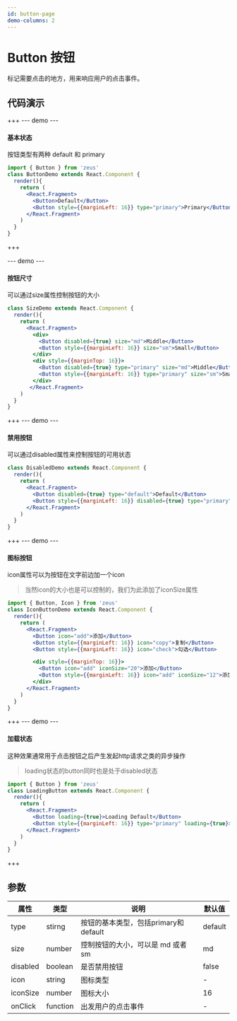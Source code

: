 ```yaml
---
id: button-page
demo-columns: 2
---
```


# Button 按钮

标记需要点击的地方，用来响应用户的点击事件。


## 代码演示
+++
--- demo ---
#### 基本状态
按钮类型有两种 default 和 primary  
``` jsx
import { Button } from 'zeus'
class ButtonDemo extends React.Component {
  render(){
    return (
      <React.Fragment>
        <Button>Default</Button>
        <Button style={{marginLeft: 16}} type="primary">Primary</Button>
      </React.Fragment>
    )
  }
} 
```
 
+++

--- demo ---
#### 按钮尺寸
可以通过size属性控制按钮的大小
``` jsx
class SizeDemo extends React.Component {
  render(){
    return (
      <React.Fragment>
        <div>
          <Button disabled={true} size="md">Middle</Button>
          <Button style={{marginLeft: 16}} size="sm">Small</Button>
        </div>
        <div style={{marginTop: 16}}>
          <Button disabled={true} type="primary" size="md">Middle</Button>
          <Button style={{marginLeft: 16}} type="primary" size="sm">Small</Button>
        </div>
       </React.Fragment>
    )
  }
} 
```


+++
--- demo ---
#### 禁用按钮
可以通过disabled属性来控制按钮的可用状态
``` jsx
class DisabledDemo extends React.Component {
  render(){
    return (
      <React.Fragment>
        <Button disabled={true} type="default">Default</Button>
        <Button style={{marginLeft: 16}} disabled={true} type="primary">Primary</Button>
      </React.Fragment>
    )
  }
} 
```

+++
--- demo ---
#### 图标按钮
icon属性可以为按钮在文字前边加一个icon
> 当然icon的大小也是可以控制的，我们为此添加了iconSize属性

``` jsx
import { Button, Icon } from 'zeus'
class IconButtonDemo extends React.Component {
  render(){
    return (
      <React.Fragment>
        <Button icon="add">添加</Button>
        <Button style={{marginLeft: 16}} icon="copy">复制</Button>
        <Button style={{marginLeft: 16}} icon="check">勾选</Button>

        <div style={{marginTop: 16}}>
          <Button icon="add" iconSize="20">添加</Button>
          <Button style={{marginLeft: 16}} icon="add" iconSize="12">添加</Button>
        </div>
      </React.Fragment>
    )
  }
} 
```


+++
--- demo ---
#### 加载状态
  
这种效果通常用于点击按钮之后产生发起http请求之类的异步操作
> loading状态的button同时也是处于disabled状态 
``` jsx
import { Button } from 'zeus'
class LoadingButton extends React.Component {
  render(){
    return (
      <React.Fragment>
        <Button loading={true}>Loading Default</Button>
        <Button style={{marginLeft: 16}} type="primary" loading={true}>Loading Disabled</Button>
      </React.Fragment>
    )
  }
} 
```
+++

## 参数

属性 | 类型 | 说明 |  默认值
---- | --- | --- | ---
type | stirng | 按钮的基本类型，包括primary和default | default
size | number | 控制按钮的大小，可以是 md 或者 sm | md
disabled | boolean | 是否禁用按钮 | false
icon | string | 图标类型 | -
iconSize | number | 图标大小 | 16
onClick | function | 出发用户的点击事件 | -

